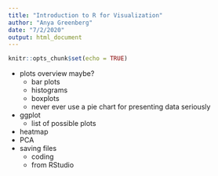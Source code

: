 ```yaml
---
title: "Introduction to R for Visualization"
author: "Anya Greenberg"
date: "7/2/2020"
output: html_document
---
```


```r
knitr::opts_chunk$set(echo = TRUE)
```

- plots overview maybe?
  - bar plots
  - histograms
  - boxplots
  - never ever use a pie chart for presenting data seriously
- ggplot
  - list of possible plots
- heatmap
- PCA
- saving files
  - coding
  - from RStudio
